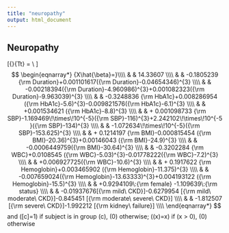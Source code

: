 ```yaml
---
title: "neuropathy"
output: html_document
---
```


## Neuropathy

\[{\rm Prob}\{T\geq t\} = \exp[-\exp( \frac{\log(t)-X\beta}{1.166244} )]{\rm \ \ where} \\ \]
$$
\begin{eqnarray*}
{X\hat{\beta}=}\\\\
& & 14.33607 \\\\
& &  -0.1805239 {\rm Duration}+0.001101617({\rm Duration}-0.04654346)^{3}  \\\\
& &   -0.00218394({\rm Duration}-4.960986)^{3}+0.001082323({\rm Duration}-9.963039)^{3}  \\\\
& &  -0.3248836  {\rm HbA1c}+0.008286954 ({\rm HbA1c}-5.6)^{3}-0.009821576({\rm HbA1c}-6.1)^{3}  \\\\
& &   +0.001534621 ({\rm HbA1c}-8.8)^{3}  \\\\
& & + 0.001098733  {\rm SBP}-1.169469\!\times\!10^{-5}({\rm SBP}-116)^{3}+2.242102\!\times\!10^{-5 }({\rm SBP}-134)^{3}  \\\\
& &   -1.072634\!\times\!10^{-5}({\rm SBP}-153.625)^{3}  \\\\
& & + 0.1214197    {\rm BMI}-0.000815454 ({\rm BMI}-20.36)^{3}+0.00146043   ({\rm BMI}-24.9)^{3}  \\\\
& &   -0.0006449759({\rm BMI}-30.64)^{3}  \\\\
& &  -0.3202284 {\rm WBC}+0.0108545  ({\rm WBC}-5.03)^{3}-0.01778222({\rm WBC}-7.2)^{3}  \\\\
& &   +0.006927725({\rm WBC}-10.6)^{3}  \\\\
& & + 0.1917622   {\rm Hemoglobin}+0.003465902 ({\rm Hemoglobin}-11.375)^{3}  \\\\
& &   -0.007659024({\rm Hemoglobin}-13.63333)^{3}+0.004193122 ({\rm Hemoglobin}-15.5)^{3}  \\\\
& &  +0.9294109\:{\rm female} -1.109639\:{\rm status} \\\\
& &  -0.01937676[{\rm mild\ CKD}]-0.6279954 [{\rm mild\ moderate\ CKD}]-0.845451  [{\rm moderate\ severe\ CKD}] \\\\
& &  -1.812507  [{\rm severe\ CKD}]-1.992212  [{\rm kidney\ failure}] \\\\
\end{eqnarray*}
$$
and \([c]=1\) if subject is in group \(c\), \(0\) otherwise; \((x)=x\) if \(x > 0\), \(0\) otherwise

